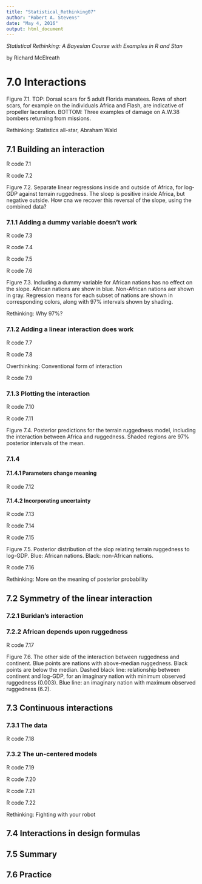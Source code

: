 ```yaml
---
title: "Statistical_Rethinking07"
author: "Robert A. Stevens"
date: "May 4, 2016"
output: html_document
---
```


*Statistical Rethinking: A Bayesian Course with Examples in R and Stan*

by Richard McElreath

# 7.0 Interactions  

Figure 7.1. TOP: Dorsal scars for 5 adult Florida manatees. Rows of short scars, for example on the individuals Africa and Flash, are indicative of propeller laceration. BOTTOM: Three examples of damage on A.W.38 bombers returning from missions.

Rethinking: Statistics all-star, Abraham Wald

## 7.1 Building an interaction  

R code 7.1

R code 7.2

Figure 7.2. Separate linear regressions inside and outside of Africa, for log-GDP against terrain ruggedness. The sloep is positive inside Africa, but negative outside. How cna we recover this reversal of the slope, using the combined data?

### 7.1.1 Adding a dummy variable doesn't work

R code 7.3

R code 7.4

R code 7.5

R code 7.6

Figure 7.3. Including a dummy variable for African nations has no effect on the slope. African nations are show in blue. Non-African nations aer shown in gray. Regression means for each subset of nations are shown in corresponding colors, along with 97% intervals shown by shading.

Rethinking: Why 97%?

### 7.1.2 Adding a linear interaction does work

R code 7.7

R code 7.8

Overthinking: Conventional form of interaction

R code 7.9

### 7.1.3 Plotting the interaction

R code 7.10

R code 7.11

Figure 7.4. Posterior predictions for the terrain ruggedness model, including the interaction between Africa and ruggedness. Shaded regions are 97% posterior intervals of the mean.

### 7.1.4

#### 7.1.4.1 Parameters change meaning

R code 7.12

#### 7.1.4.2 Incorporating uncertainty

R code 7.13

R code 7.14

R code 7.15

Figure 7.5. Posterior distribution of the slop relating terrain ruggedness to log-GDP. Blue: African nations. Black: non-African nations.

R code 7.16

Rethinking: More on the meaning of posterior probability

## 7.2 Symmetry of the linear interaction  

### 7.2.1 Buridan's interaction

### 7.2.2 African depends upon ruggedness

R code 7.17

Figure 7.6. The other side of the interaction between ruggedness and continent. Blue points are nations with above-median ruggedness. Black points are below the median. Dashed black line: relationship between continent and log-GDP, for an imaginary nation with minimum observed ruggedness (0.003). Blue line: an imaginary nation with maximum observed ruggedness (6.2).

## 7.3 Continuous interactions  

### 7.3.1 The data

R code 7.18

### 7.3.2 The un-centered models

R code 7.19

R code 7.20

R code 7.21

R code 7.22

Rethinking: Fighting with your robot

## 7.4 Interactions in design formulas  

## 7.5 Summary  

## 7.6 Practice  
